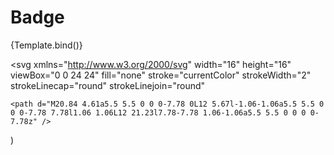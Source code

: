 

<Meta title="Components/ListItem" component={ListItem} />

# Badge

<Canvas>
  <Story
    name="Example"
    args={{
      children: "Umozliwiamy adopcję za granicę",
      variant: "gray",
    }}
  >
    {Template.bind()}
  </Story>
</Canvas>

<ArgsTable />


  <svg
    xmlns="http://www.w3.org/2000/svg"
    width="16"
    height="16"
    viewBox="0 0 24 24"
    fill="none"
    stroke="currentColor"
    strokeWidth="2"
    strokeLinecap="round"
    strokeLinejoin="round"
  >
    <path d="M20.84 4.61a5.5 5.5 0 0 0-7.78 0L12 5.67l-1.06-1.06a5.5 5.5 0 0 0-7.78 7.78l1.06 1.06L12 21.23l7.78-7.78 1.06-1.06a5.5 5.5 0 0 0 0-7.78z" />
  </svg>
)
